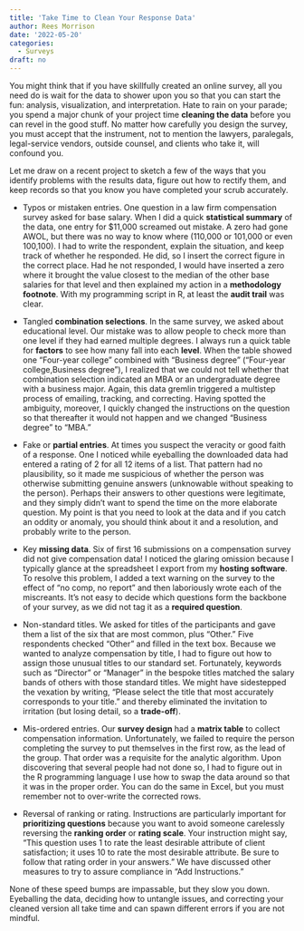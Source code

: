 ```yaml
---
title: 'Take Time to Clean Your Response Data'
author: Rees Morrison
date: '2022-05-20'
categories:
  - Surveys
draft: no 
---
```


You might think that if you have skillfully created an online survey, all you need do is wait for the data to shower upon you so that you can start the fun: analysis, visualization, and interpretation.  Hate to rain on your parade; you spend a major chunk of your project time **cleaning the data** before you can revel in the good stuff.  No matter how carefully you design the survey, you must accept that the instrument, not to mention the lawyers, paralegals, legal-service vendors, outside counsel, and clients who take it, will confound you.

Let me draw on a recent project to sketch a few of the ways that you identify problems with the results data, figure out how to rectify them, and keep records so that you know you have completed your scrub accurately.

* Typos or mistaken entries.  One question in a law firm compensation survey asked for base salary.  When I did a quick **statistical summary** of the data, one entry for $11,000 screamed out mistake.  A zero had gone AWOL, but there was no way to know where (110,000 or 101,000 or even 100,100).  I had to write the respondent, explain the situation, and keep track of whether he responded.  He did, so I insert the correct figure in the correct place.  Had he not responded, I would have inserted a zero where it brought the value closest to the median of the other base salaries for that level and then explained my action in a **methodology footnote**.  With my programming script in R, at least the **audit trail** was clear. 


* Tangled **combination selections**.  In the same survey, we asked about educational level.  Our mistake was to allow people to check more than one level if they had earned multiple degrees.  I always run a quick table for **factors** to see how many fall into each **level**.  When the table showed one "Four-year college” combined with “Business degree" (“Four-year college,Business degree”), I realized that we could not tell whether that combination selection indicated an MBA or an undergraduate degree with a business major.  Again, this data gremlin triggered a multistep process of emailing, tracking, and correcting.  Having spotted the ambiguity, moreover, I quickly changed the instructions on the question so that thereafter it would not happen and we changed “Business degree” to “MBA.”  


* Fake or **partial entries**.  At times you suspect the veracity or good faith of a response.  One I noticed while eyeballing the downloaded data had entered a rating of 2 for all 12 items of a list.  That pattern had no plausibility, so it made me suspicious of whether the person was otherwise submitting genuine answers (unknowable without speaking to the person).  Perhaps their answers to other questions were legitimate, and they simply didn’t want to spend the time on the more elaborate question.  My point is that you need to look at the data and if you catch an oddity or anomaly, you should think about it and a resolution, and probably write to the person.


* Key **missing data**.  Six of first 16 submissions on a compensation survey did not give compensation data!  I noticed the glaring omission because I typically glance at the spreadsheet I export from my **hosting software**.  To resolve this problem, I added a text warning on the survey to the effect of “no comp, no report” and then laboriously wrote each of the miscreants.  It’s not easy to decide which questions form the backbone of your survey, as we did not tag it as a **required question**.


* Non-standard titles.  We asked for titles of the participants and gave them a list of the six that are most common, plus “Other.”  Five respondents checked “Other” and filled in the text box.  Because we wanted to analyze compensation by title, I had to figure out how to assign those unusual titles to our standard set.  Fortunately, keywords such as “Director” or “Manager” in the bespoke titles matched the salary bands of others with those standard titles.  We might have sidestepped the vexation by writing, “Please select the title that most accurately corresponds to your title.” and thereby eliminated the invitation to irritation (but losing detail, so a **trade-off**).  


* Mis-ordered entries.  Our **survey design** had a **matrix table** to collect compensation information.  Unfortunately, we failed to require the person completing the survey to put themselves in the first row, as the lead of the group.  That order was a requisite for the analytic algorithm.  Upon discovering that several people had not done so, I had to figure out in the R programming language I use how to swap the data around so that it was in the proper order.  You can do the same in Excel, but you must remember not to over-write the corrected rows.


* Reversal of ranking or rating.  Instructions are particularly important for **prioritizing questions** because you want to avoid someone carelessly reversing the **ranking order** or **rating scale**.  Your instruction might say, “This question uses 1 to rate the least desirable attribute of client satisfaction; it uses 10 to rate the most desirable attribute.  Be sure to follow that rating order in your answers.”  We have discussed other measures to try to assure compliance in “Add Instructions.” 

None of these speed bumps are impassable, but they slow you down.  Eyeballing the data, deciding how to untangle issues, and correcting your cleaned version all take time and can spawn different errors if you are not mindful.

<!-- Book -->
<!-- Source -->
